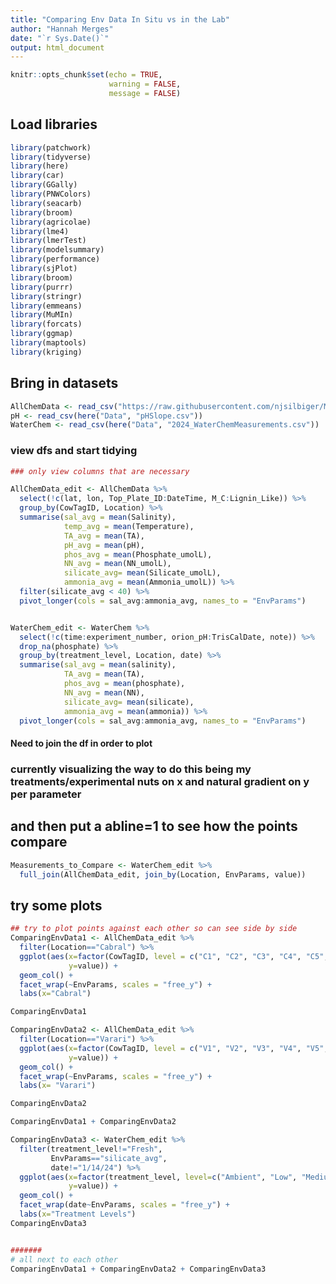 ```yaml
---
title: "Comparing Env Data In Situ vs in the Lab"
author: "Hannah Merges"
date: "`r Sys.Date()`"
output: html_document
---
```


```r
knitr::opts_chunk$set(echo = TRUE, 
                      warning = FALSE, 
                      message = FALSE)
```


## Load libraries 
```r
library(patchwork)
library(tidyverse)
library(here)
library(car)
library(GGally)
library(PNWColors)
library(seacarb)
library(broom)
library(agricolae)
library(lme4)
library(lmerTest)
library(modelsummary)
library(performance)
library(sjPlot)
library(broom)
library(purrr)
library(stringr)
library(emmeans)
library(MuMIn)
library(forcats)
library(ggmap)
library(maptools)
library(kriging)

```

## Bring in datasets
```r
AllChemData <- read_csv("https://raw.githubusercontent.com/njsilbiger/MooreaSGD_site-selection/main/Data/August2021/Allbiogeochemdata_QC.csv")
pH <- read_csv(here("Data", "pHSlope.csv")) 
WaterChem <- read_csv(here("Data", "2024_WaterChemMeasurements.csv"))
```

### view dfs and start tidying 
```r

### only view columns that are necessary 

AllChemData_edit <- AllChemData %>% 
  select(!c(lat, lon, Top_Plate_ID:DateTime, M_C:Lignin_Like)) %>% 
  group_by(CowTagID, Location) %>% 
  summarise(sal_avg = mean(Salinity), 
            temp_avg = mean(Temperature), 
            TA_avg = mean(TA), 
            pH_avg = mean(pH), 
            phos_avg = mean(Phosphate_umolL), 
            NN_avg = mean(NN_umolL), 
            silicate_avg= mean(Silicate_umolL), 
            ammonia_avg = mean(Ammonia_umolL)) %>% 
  filter(silicate_avg < 40) %>% 
  pivot_longer(cols = sal_avg:ammonia_avg, names_to = "EnvParams")


WaterChem_edit <- WaterChem %>% 
  select(!c(time:experiment_number, orion_pH:TrisCalDate, note)) %>% 
  drop_na(phosphate) %>% 
  group_by(treatment_level, Location, date) %>% 
  summarise(sal_avg = mean(salinity),
            TA_avg = mean(TA),
            phos_avg = mean(phosphate), 
            NN_avg = mean(NN), 
            silicate_avg= mean(silicate), 
            ammonia_avg = mean(ammonia)) %>% 
  pivot_longer(cols = sal_avg:ammonia_avg, names_to = "EnvParams")


```

#### Need to join the df in order to plot 
### currently visualizing the way to do this being my treatments/experimental nuts on x and natural gradient on y per parameter 
## and then put a abline=1 to see how the points compare 
```r
Measurements_to_Compare <- WaterChem_edit %>% 
  full_join(AllChemData_edit, join_by(Location, EnvParams, value))


```

## try some plots 
```r
## try to plot points against each other so can see side by side 
ComparingEnvData1 <- AllChemData_edit %>% 
  filter(Location=="Cabral") %>% 
  ggplot(aes(x=factor(CowTagID, level = c("C1", "C2", "C3", "C4", "C5", "C6", "C7", "C8", "C9", "C10", "C11", "C12", "C13", "C14", "C15", "C16", "C17", "C18", "C19", "C20", "CSEEP")), 
             y=value)) +
  geom_col() + 
  facet_wrap(~EnvParams, scales = "free_y") +
  labs(x="Cabral")

ComparingEnvData1

ComparingEnvData2 <- AllChemData_edit %>% 
  filter(Location=="Varari") %>% 
  ggplot(aes(x=factor(CowTagID, level = c("V1", "V2", "V3", "V4", "V5", "V6", "V7", "V8", "V9", "V10", "V11", "V12", "V13", "V14", "V15", "V16", "V17", "V18", "V19", "V20", "VSEEP")), 
             y=value)) +
  geom_col() + 
  facet_wrap(~EnvParams, scales = "free_y") + 
  labs(x= "Varari")

ComparingEnvData2

ComparingEnvData1 + ComparingEnvData2

ComparingEnvData3 <- WaterChem_edit %>% 
  filter(treatment_level!="Fresh", 
         EnvParams=="silicate_avg", 
         date!="1/14/24") %>% 
  ggplot(aes(x=factor(treatment_level, level=c("Ambient", "Low", "Medium", "High")),
             y=value)) + 
  geom_col() + 
  facet_wrap(date~EnvParams, scales = "free_y") + 
  labs(x="Treatment Levels")
ComparingEnvData3


####### 
# all next to each other 
ComparingEnvData1 + ComparingEnvData2 + ComparingEnvData3
```

















